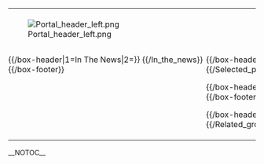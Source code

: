 {|cellpadding="0" cellspacing="0" align="center" style="width:800px;background:#zzzzzz; border-width:0px;"
|-
| colspan="3"| {{browsebar}}
|-
| width="10px" valign="top" style="padding: 0; margin:0;"|[[Image:Portal_header_left.png]]
| width="780px"|<div style="position: relative">[[Image:Portal_header_tile.png]]<div style="position: absolute; left: 90px; top: 0px;">[[Image:Portal-{{PAGENAME}}.png]]</div></div>
| width="10px" valign="top" style="padding: 0; margin:0;" |[[Image:Portal_header_right.png]]
|- 
| colspan="3" width="100%" valign="top" style="padding: 0; margin:0;" |
<div style="clear:both; width:800px">
{{:{{FULLPAGENAME}}/Style|{{:{{FULLPAGENAME}}/Intro}}}}
</div>
<center>{{purge|'''''Show new selected article...'''''}}</center>
<div style="float:left; width:397px;">
{{Random portal component|max=5|header=Selected Article|footer=More articles...| subpage=Selected article}}

{{/box-header|1=In The News|2=}}
{{{{FULLPAGENAME}}/In_the_news}}
{{/box-footer}}

{{Random portal component|max=2|header=Did You Know?|footer=More facts...| subpage=Did you know}}
</div>

<div style="width:397px; float:right;">

{{/box-header|1=Selected Picture|2=}}
{{{{FULLPAGENAME}}/Selected_picture}}
{{/box-footer}}

{{/box-header|1=Categories|2=}}
{{{{FULLPAGENAME}}/Categories}}
{{/box-footer}}

{{/box-header|1=Related Groups|2=}}
{{{{FULLPAGENAME}}/Related_groups}}
{{/box-footer}}

</div>
|-
| colspan="3"| {{portalbar}}
|}
__NOTOC__
